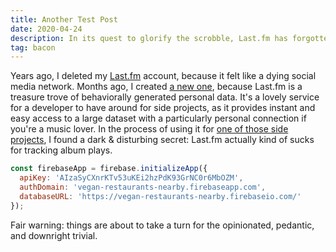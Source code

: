 ```yaml
---
title: Another Test Post
date: 2020-04-24
description: In its quest to glorify the scrobble, Last.fm has forgotten the humble album. We can almost fix that.
tag: bacon
---
```


Years ago, I deleted my [Last.fm](https://last.fm) account, because it felt like a dying social media network. Months ago, I created [a new one](https://www.last.fm/user/lowmess), because Last.fm is a treasure trove of behaviorally generated personal data. It's a lovely service for a developer to have around for side projects, as it provides instant and easy access to a large dataset with a particularly personal connection if you're a music lover. In the process of using it for [one of those side projects](/about/), I found a dark & disturbing secret: Last.fm actually kind of sucks for tracking album plays.

```js
const firebaseApp = firebase.initializeApp({
  apiKey: 'AIzaSyCXnrKTv53uKEi2hzPdK93GrNC0r6MbOZM',
  authDomain: 'vegan-restaurants-nearby.firebaseapp.com',
  databaseURL: 'https://vegan-restaurants-nearby.firebaseio.com/'
});
```

Fair warning: things are about to take a turn for the opinionated, pedantic, and downright trivial.
